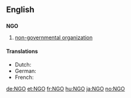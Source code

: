==English==

==={{initialism}}===
'''NGO'''

# [[Non-Governmental Organization|non-governmental organization]]

====Translations====
* Dutch: {{t-|nl|NGO}}
* German: {{t+|de|NGO}}
* French: {{t+|fr|ONG}}

[[de:NGO]]
[[et:NGO]]
[[fr:NGO]]
[[hu:NGO]]
[[ja:NGO]]
[[no:NGO]]